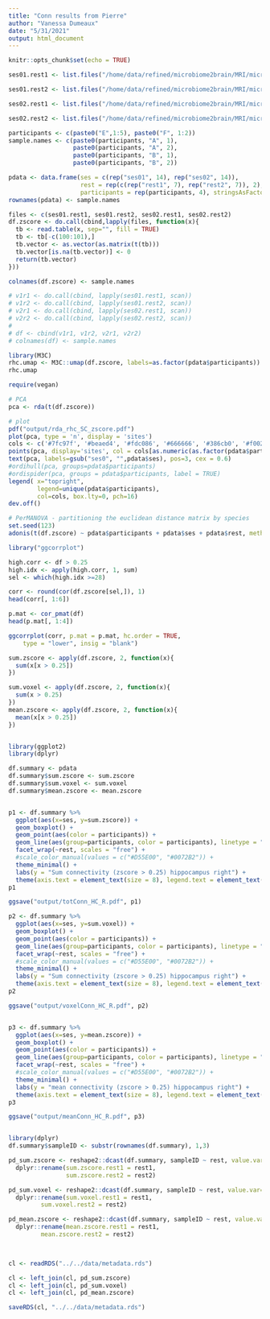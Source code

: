```yaml
---
title: "Conn results from Pierre"
author: "Vanessa Dumeaux"
date: "5/31/2021"
output: html_document
---
```


```r
knitr::opts_chunk$set(echo = TRUE)
```

```r
ses01.rest1 <- list.files("/home/data/refined/microbiome2brain/MRI/micro2brain/txt_firstlvl_beta_seedcorr_Hippocampus",pattern = "Condition001_Source100.txt", full.names = TRUE)

ses01.rest2 <- list.files("/home/data/refined/microbiome2brain/MRI/micro2brain/txt_firstlvl_beta_seedcorr_Hippocampus",pattern = "Condition002_Source100.txt", full.names = TRUE)

ses02.rest1 <- list.files("/home/data/refined/microbiome2brain/MRI/micro2brain/txt_firstlvl_beta_seedcorr_Hippocampus",pattern = "Condition003_Source100.txt", full.names = TRUE)

ses02.rest2 <- list.files("/home/data/refined/microbiome2brain/MRI/micro2brain/txt_firstlvl_beta_seedcorr_Hippocampus",pattern = "Condition004_Source100.txt", full.names = TRUE)

```
```r
participants <- c(paste0("E",1:5), paste0("F", 1:2))
sample.names <- c(paste0(participants, "A", 1),
                  paste0(participants, "A", 2),
                  paste0(participants, "B", 1),
                  paste0(participants, "B", 2))

pdata <- data.frame(ses = c(rep("ses01", 14), rep("ses02", 14)),
                    rest = rep(c(rep("rest1", 7), rep("rest2", 7)), 2), 
                    participants = rep(participants, 4), stringsAsFactors = FALSE)
rownames(pdata) <- sample.names

```


```r
files <- c(ses01.rest1, ses01.rest2, ses02.rest1, ses02.rest2)
df.zscore <- do.call(cbind,lapply(files, function(x){
  tb <- read.table(x, sep="", fill = TRUE)
  tb <- tb[-c(100:101),]
  tb.vector <- as.vector(as.matrix(t(tb)))
  tb.vector[is.na(tb.vector)] <- 0
  return(tb.vector)
}))

colnames(df.zscore) <- sample.names
```



```r
# v1r1 <- do.call(cbind, lapply(ses01.rest1, scan))
# v1r2 <- do.call(cbind, lapply(ses01.rest2, scan))
# v2r1 <- do.call(cbind, lapply(ses02.rest1, scan))
# v2r2 <- do.call(cbind, lapply(ses02.rest2, scan))
# 
# df <- cbind(v1r1, v1r2, v2r1, v2r2)
# colnames(df) <- sample.names
```
```r
library(M3C)
rhc.umap <- M3C::umap(df.zscore, labels=as.factor(pdata$participants))
rhc.umap
```
```r
require(vegan)

# PCA
pca <- rda(t(df.zscore))

# plot
pdf("output/rda_rhc_SC_zscore.pdf")
plot(pca, type = 'n', display = 'sites')
cols <- c('#7fc97f', '#beaed4', '#fdc086', '#666666', '#386cb0', '#f0027f', '#bf5b17')
points(pca, display='sites', col = cols[as.numeric(as.factor(pdata$participants))], pch = 16)
text(pca, labels=gsub("ses0", "",pdata$ses), pos=3, cex = 0.6)
#ordihull(pca, groups=pdata$participants)
#ordispider(pca, groups = pdata$participants, label = TRUE)
legend( x="topright", 
        legend=unique(pdata$participants), 
        col=cols, box.lty=0, pch=16)
dev.off()

# PerMANOVA - partitioning the euclidean distance matrix by species
set.seed(123)
adonis(t(df.zscore) ~ pdata$participants + pdata$ses + pdata$rest, method='eu')

```
```r
library("ggcorrplot")

high.corr <- df > 0.25
high.idx <- apply(high.corr, 1, sum)
sel <- which(high.idx >=28)

corr <- round(cor(df.zscore[sel,]), 1)
head(corr[, 1:6])

p.mat <- cor_pmat(df)
head(p.mat[, 1:4])

ggcorrplot(corr, p.mat = p.mat, hc.order = TRUE,
    type = "lower", insig = "blank")
```


```r
sum.zscore <- apply(df.zscore, 2, function(x){
  sum(x[x > 0.25])
})

sum.voxel <- apply(df.zscore, 2, function(x){
  sum(x > 0.25)
})
mean.zscore <- apply(df.zscore, 2, function(x){
  mean(x[x > 0.25])
})


library(ggplot2)
library(dplyr)

df.summary <- pdata
df.summary$sum.zscore <- sum.zscore
df.summary$sum.voxel <- sum.voxel
df.summary$mean.zscore <- mean.zscore


p1 <- df.summary %>%
  ggplot(aes(x=ses, y=sum.zscore)) +
  geom_boxplot() +
  geom_point(aes(color = participants)) +
  geom_line(aes(group=participants, color = participants), linetype = "dashed") +
  facet_wrap(~rest, scales = "free") +
  #scale_color_manual(values = c("#D55E00", "#0072B2")) + 
  theme_minimal() +
  labs(y = "Sum connectivity (zscore > 0.25) hippocampus right") +
  theme(axis.text = element_text(size = 8), legend.text = element_text(size=8), legend.title = element_text(size=8),legend.direction = "vertical")
p1

ggsave("output/totConn_HC_R.pdf", p1)

p2 <- df.summary %>%
  ggplot(aes(x=ses, y=sum.voxel)) +
  geom_boxplot() +
  geom_point(aes(color = participants)) +
  geom_line(aes(group=participants, color = participants), linetype = "dashed") +
  facet_wrap(~rest, scales = "free") +
  #scale_color_manual(values = c("#D55E00", "#0072B2")) + 
  theme_minimal() +
  labs(y = "Sum connectivity (zscore > 0.25) hippocampus right") +
  theme(axis.text = element_text(size = 8), legend.text = element_text(size=8), legend.title = element_text(size=8),legend.direction = "vertical")
p2

ggsave("output/voxelConn_HC_R.pdf", p2)


p3 <- df.summary %>%
  ggplot(aes(x=ses, y=mean.zscore)) +
  geom_boxplot() +
  geom_point(aes(color = participants)) +
  geom_line(aes(group=participants, color = participants), linetype = "dashed") +
  facet_wrap(~rest, scales = "free") +
  #scale_color_manual(values = c("#D55E00", "#0072B2")) + 
  theme_minimal() +
  labs(y = "mean connectivity (zscore > 0.25) hippocampus right") +
  theme(axis.text = element_text(size = 8), legend.text = element_text(size=8), legend.title = element_text(size=8),legend.direction = "vertical")
p3

ggsave("output/meanConn_HC_R.pdf", p3)



```

```r
library(dplyr)
df.summary$sampleID <- substr(rownames(df.summary), 1,3)

pd_sum.zscore <- reshape2::dcast(df.summary, sampleID ~ rest, value.var="sum.zscore") %>%
  dplyr::rename(sum.zscore.rest1 = rest1,
                sum.zscore.rest2 = rest2)

pd_sum.voxel <- reshape2::dcast(df.summary, sampleID ~ rest, value.var="sum.voxel") %>%
  dplyr::rename(sum.voxel.rest1 = rest1,
         sum.voxel.rest2 = rest2)

pd_mean.zscore <- reshape2::dcast(df.summary, sampleID ~ rest, value.var="mean.zscore") %>%
  dplyr::rename(mean.zscore.rest1 = rest1,
         mean.zscore.rest2 = rest2)


  
cl <- readRDS("../../data/metadata.rds")

cl <- left_join(cl, pd_sum.zscore)
cl <- left_join(cl, pd_sum.voxel)
cl <- left_join(cl, pd_mean.zscore)

saveRDS(cl, "../../data/metadata.rds")

```

